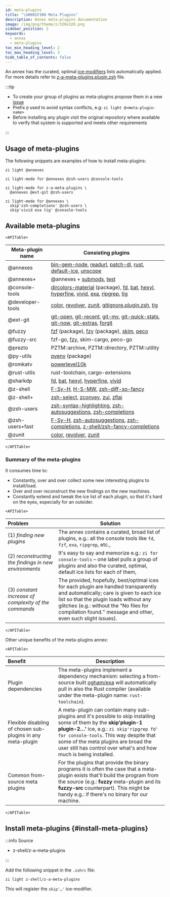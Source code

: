 ```yaml
---
id: meta-plugins
title: "\U0001F300 Meta Plugins"
description: Annex meta-plugins documentation
image: /img/png/theme/z/320x320.png
sidebar_position: 2
keywords:
  - annex
  - meta-plugins
toc_min_heading_level: 2
toc_max_heading_level: 3
hide_table_of_contents: false
---
```


<!-- @format -->


An annex has the curated, optimal [ice-modifiers][] lists automatically applied. For more details refer to [z-a-meta-plugins.plugin.zsh][] file.

:::tip

- To create your group of plugins as meta-plugins propose them in a new [issue][issues/new]
- Prefix `@` used to avoid syntax conflicts, e.g: `zi light @<meta-plugin-name>`
- Before installing any plugin visit the original repository where available to verify that system is supported and meets other requirements

:::

## Usage of meta-plugins

The following snippets are examples of how to install meta-plugins:

```shell
zi light @annexes
```

```shell
zi light-mode for @annexes @zsh-users @console-tools
```

```shell showLineNumbers
zi light-mode for z-a-meta-plugins \
  @annexes @ext-git @zsh-users
```

```shell showLineNumbers
zi light-mode for @annexes \
  skip'zsh-completions' @zsh-users \
  skip'vivid exa tig' @console-tools
```

## Available meta-plugins

```mdx-code-block
<APITable>
```

| Meta-plugin name | Consisting plugins                                                                                                    |
| ---------------- | --------------------------------------------------------------------------------------------------------------------- |
| @annexes         | [bin-gem-node][], [readurl][], [patch-dl][], [rust][], [default-ice][], [unscope][]                                   |
| @annexes+        | @annexes + [submods][], [test][]                                                                                      |
| @console-tools   | [dircolors-material][] (package), [fd][], [bat][], [hexyl][], [hyperfine][], [vivid][], [exa][], [ripgrep][], [tig][] |
| @developer-tools | [color][], [revolver][], [zunit][], [gitignore.plugin.zsh][], [tig][]                                                 |
| @ext-git         | [git-open][], [git-recent][], [git-my][], [git-quick-stats][], [git-now][], [git-extras][], [forgit][]                |
| @fuzzy           | [fzf][] (package), [fzy][] (package), [skim][], [peco][]                                                              |
| @fuzzy-src       | fzf-go, [fzy][], skim-cargo, peco-go                                                                                  |
| @prezto          | PZTM::archive, PZTM::directory, PZTM::utility                                                                         |
| @py-utils        | [pyenv][] (package)                                                                                                   |
| @romkatv         | [powerlevel10k][]                                                                                                     |
| @rust-utils      | rust-toolchain, cargo-extensions                                                                                      |
| @sharkdp         | [fd][], [bat][], [hexyl][], [hyperfine][], [vivid][]                                                                  |
| @z-shell         | [F-Sy-H][], [H-S-MW][], [zsh-diff-so-fancy][]                                                                         |
| @z-shell+        | [zsh-select][], [zconvey][], [zui][], [zflai][]                                                                       |
| @zsh-users       | [zsh-syntax-highlighting][], [zsh-autosuggestions][], [zsh-completions][]                                             |
| @zsh-users+fast  | [F-Sy-H][], [zsh-autosuggestions][], [zsh-completions][], [z-shell/zsh-fancy-completions][]                           |
| @zunit           | [color][], [revolver][], [zunit][]                                                                                    |

```mdx-code-block
</APITable>
```

### Summary of the meta-plugins

It consumes time to:

- Constantly, over and over collect some new interesting plugins to install/load.
- Over and over reconstruct the new findings on the new machines.
- Constantly extend and tweak the ice list of each plugin, so that it's hard on the eyes, especially for an outsider.

```mdx-code-block
<APITable>
```

| Problem                                               | Solution                                                                                                                                                                                                                                                                               |
| :---------------------------------------------------- | -------------------------------------------------------------------------------------------------------------------------------------------------------------------------------------------------------------------------------------------------------------------------------------- |
| (1) _finding new plugins_                             | The annex contains a curated, broad list of plugins, e.g.: all the console tools like `fd`, `fzf`, `exa`, `ripgrep`, etc.,                                                                                                                                                             |
| (2) _reconstructing the findings in new environments_ | It's easy to say and memorize e.g.: `zi for console-tools` – one label pulls a group of plugins and also the curated, optimal, default ice lists for each of them,                                                                                                                     |
| (3) _constant increase of complexity of the commands_ | The provided, hopefully, best/optimal ices for each plugin are handled transparently and automatically; care is given to each ice list so that the plugin loads without any glitches (e.g.: without the "No files for compilation found." message and other, even such slight issues). |

```mdx-code-block
</APITable>
```

Other unique benefits of the meta-plugins annex:

```mdx-code-block
<APITable>
```

| Benefit                                                     | Description                                                                                                                                                                                                                                                                                                           |
| :---------------------------------------------------------- | --------------------------------------------------------------------------------------------------------------------------------------------------------------------------------------------------------------------------------------------------------------------------------------------------------------------- |
| Plugin dependencies                                         | The meta-plugins implement a dependency mechanism: selecting a from-source built [ogham/exa][exa] will automatically pull in also the Rust compiler (available under the meta-plugin name: `rust-toolchain`).                                                                                                         |
| Flexible disabling of chosen sub-plugins in any meta-plugin | A meta-plugin can contain many sub-plugins and it's possible to skip installing some of them by the **skip'plugin-1 plugin-2…'** ice, e.g.: `zi skip'ripgrep fd' for console-tools`. This way despite that some of the meta plugins are broad the user still has control over what's and how much is being installed. |
| Common from-source meta plugins                             | For the plugins that provide the binary programs it is often the case that a meta-plugin exists that'll build the program from the source (e.g.: **fuzzy** meta-plugin and its **fuzzy-src** counterpart). This might be handy e.g.: if there's no binary for our machine.                                            |

```mdx-code-block
</APITable>
```

## Install meta-plugins {#install-meta-plugins}

:::info Source

- <Link className='github-link' href='https://github.com/z-shell/z-a-meta-plugins'>
    z-shell/z-a-meta-plugins
  </Link>

:::

<Tabs>
  <TabItem value="default" label="Default" default>

Add the following snippet in the `.zshrc` file:

```shell
zi light z-shell/z-a-meta-plugins
```

  </TabItem>
</Tabs>

This will register the `skip'…'` ice-modifier.

<!-- end-of-file -->
<!-- links -->

[ice-modifiers]: /docs/guides/syntax/ice-modifiers

<!-- external -->

[bat]: https://github.com/sharkdp/bat
[bin-gem-node]: https://github.com/z-shell/z-a-bin-gem-node
[color]: https://github.com/zdharma/color
[default-ice]: https://github.com/z-shell/z-a-default-ice
[dircolors-material]: https://github.com/z-shell/dircolors-material
[exa]: https://github.com/ogham/exa
[f-sy-h]: https://github.com/z-shell/F-Sy-H
[fd]: https://github.com/sharkdp/fd
[forgit]: https://github.com/wfxr/forgit
[fzf]: https://github.com/z-shell/fzf
[fzy]: https://github.com/z-shell/fzy
[git-extras]: https://github.com/tj/git-extras
[git-my]: https://github.com/davidosomething/git-my
[git-now]: https://github.com/iwata/git-now
[git-open]: https://github.com/paulirish/git-open
[git-quick-stats]: https://github.com/arzzen/git-quick-stats
[git-recent]: https://github.com/paulirish/git-recent
[gitignore.plugin.zsh]: https://github.com/voronkovich/gitignore.plugin.zsh
[h-s-mw]: https://github.com/z-shell/H-S-MW
[hexyl]: https://github.com/sharkdp/hexyl
[hyperfine]: https://github.com/sharkdp/hyperfine
[issues/new]: https://github.com/z-shell/z-a-meta-plugins/issues/new
[patch-dl]: https://github.com/z-shell/z-a-patch-dl
[peco]: https://github.com/peco/peco
[powerlevel10k]: https://github.com/romkatv/powerlevel10k
[pyenv]: https://github.com/z-shell/pyenv
[readurl]: https://github.com/z-shell/z-a-readurl
[revolver]: https://github.com/zdharma/revolver
[ripgrep]: https://github.com/BurntSushi/ripgrep
[rust]: https://github.com/z-shell/z-a-rust
[skim]: https://github.com/lotabout/skim
[submods]: https://github.com/z-shell/z-a-submods
[test]: https://github.com/z-shell/z-a-test
[tig]: https://github.com/jonas/tig
[unscope]: https://github.com/z-shell/z-a-unscope
[vivid]: https://github.com/sharkdp/vivid
[z-a-meta-plugins.plugin.zsh]: https://github.com/z-shell/z-a-meta-plugins/blob/main/z-a-meta-plugins.plugin.zsh
[zconvey]: https://github.com/z-shell/zconvey
[zflai]: https://github.com/z-shell/zflai
[zsh-autosuggestions]: https://github.com/zsh-users/zsh-autosuggestions
[zsh-completions]: https://github.com/zsh-users/zsh-completions
[zsh-diff-so-fancy]: https://github.com/z-shell/zsh-diff-so-fancy
[zsh-select]: https://github.com/z-shell/zsh-select
[zsh-syntax-highlighting]: https://github.com/zsh-users/zsh-syntax-highlighting
[zui]: https://github.com/z-shell/zui
[zunit]: https://github.com/zdharma/zunit
[z-shell/zsh-fancy-completions]: https://github.com/z-shell/zsh-fancy-completions
